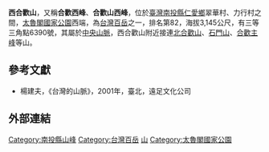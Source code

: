 {{Unreferenced|time=2016-10-30T22:36:49+00:00}}
{{Infobox Mountain
| 名稱 =西合歡山
| other_name = 合歡西峰、合歡山西峰
| 照片 =Hehuanwestpeak.jpg
| 照片說明 =自合歡西峰步道6.5K望向西合歡山
| 海拔 = {{convert|3145|m|ft|0}}
| listing = [[台灣百岳|台灣百岳]]
| 位置 = {{TWN}}[[南投縣|南投縣]][[仁愛鄉|仁愛鄉]]
| 山脈 =[[中央山脈|中央山脈]]
| 相對高度 =
| 座標 ={{coord|24|27|07.00|N|121|18|47.00|E|type:mountain_region:TW|display=inline,title}}
| 地形圖 = 
| 類別 =
| 年齡 = 
| 最近噴發 =
| 首次登頂 =
| 最容易的攀登路線 =
| pushpin_map = Taiwan
| pushpin_map_caption = 西合歡山的位置
| latd=24 |latm=27 |lats=07.00 |latNS=N
| longd=121 |longm=18 |longs=47.00 |longEW=E
}}

'''西合歡山'''，又稱'''合歡西峰'''、'''合歡山西峰'''，位於[[臺灣|臺灣]][[南投縣|南投縣]][[仁愛鄉|仁愛鄉]]翠華村、力行村之間，[[太魯閣國家公園|太魯閣國家公園]]西端，為[[台灣百岳|台灣百岳]]之一，排名第82，海拔3,145公尺，有三等三角點6390號，其屬於[[中央山脈|中央山脈]]，西合歡山附近接連[[北合歡山|北合歡山]]、[[石門山_(南投縣)|石門山]]、[[合歡主峰|合歡主峰]]等山。

==參考文獻==
*楊建夫，《台灣的山脈》，2001年，臺北，遠足文化公司

==外部連結==
{{commons category|Hehuan West Peak}}

{{Taiwan Top 100 Peaks}}

[[Category:南投縣山峰|Category:南投縣山峰]]
[[Category:台灣百岳|Category:台灣百岳]]
[[Category:仁愛鄉地理|山]]
[[Category:太魯閣國家公園|Category:太魯閣國家公園]]